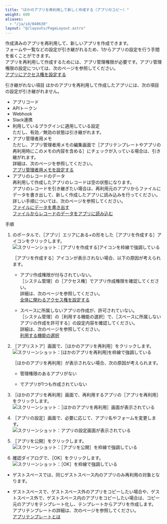 ```yaml
---
title: "ほかのアプリを再利用して新しく作成する（アプリのコピー）"
weight: 600
aliases:
  - "/ja/id/040630"
layout: "@/layouts/PageLayout.astro"
---
```




作成済みのアプリを再利用して、新しいアプリを作成できます。  
フォームや一覧などの設定が引き継がれるため、1からアプリの設定を行う手間を省くことができます。  
アプリを再利用して作成するためには、アプリ管理権限が必要です。アプリ管理権限の設定については、次のページを参照してください。  
[アプリにアクセス権を設定する](/k/ja/id/040589.html)

<Heading id="create_app_app_recycle_10">引き継がれない項目</Heading>
ほかのアプリを再利用して作成したアプリには、次の項目の設定が引き継がれません。

* アプリコード
* APIトークン
* Webhook
* Slack連携
* 利用しているプラグインに適用している設定  
  ただし、有効／無効の状態は引き継がれます。
* アプリ管理者用メモ  
  ただし、アプリ管理者用メモの編集画面で<Wovn>［アプリテンプレートやアプリの再利用時にこのメモの内容を含める］</Wovn>にチェックが入っている場合は、引き継がれます。  
  詳細は、次のページを参照してください。  
  [アプリ管理者用メモを設定する](/k/ja/id/040558.html)
* アプリのレコードのデータ  
  再利用して作成したアプリのレコードは空の状態になります。  
  アプリのレコードを引き継ぎたい場合は、再利用元のアプリからファイルにデータを書き出して、新しく作成したアプリに読み込みを行ってください。  
  詳しい手順については、次のページを参照してください。  
  [ファイルにデータを書き出す](/k/ja/id/040452.html)  
  [ファイルからレコードのデータをアプリに読み込む](/k/ja/id/040724.html)

<Heading id="create_app_app_recycle_20">手順</Heading>
1. <Kintone />のポータルで、<Wovn>［アプリ］</Wovn>エリアにある+の形をした<Wovn>［アプリを作成する］</Wovn>アイコンをクリックします。  
   <Img src="/k/kintone/img-ja/app_recycle_img02.png" alt="スクリーンショット：[アプリを作成する]アイコンを枠線で強調している" />

   <Note>


   <Wovn>［アプリを作成する］</Wovn>アイコンが表示されない場合、以下の原因が考えられます。


   * アプリ作成権限が付与されていない。  
     <Wovn>［<Kintone />システム管理］</Wovn>の<Wovn>［アクセス権］</Wovn>でアプリ作成権限を確認してください。  
     詳細は、次のページを参照してください。  
     [<Kintone />全体に関わるアクセス権を設定する](/k/ja/id/040867.html)

   * スペースに所属しないアプリの作成が、許可されていない。  
     <Wovn>［<Kintone />システム管理］</Wovn>の<Wovn>［利用する機能の選択］</Wovn>で、<Wovn>［スペースに所属しないアプリの作成を許可する］</Wovn>の設定内容を確認してください。  
     詳細は、次のページを参照してください。  
     [利用する機能の選択](/k/ja/id/04031.html#admin_feature_activation_3010)

  
   </Note>

1. <Wovn>［<Kintone />アプリストア］</Wovn>画面で、<Wovn>［ほかのアプリを再利用］</Wovn>をクリックします。  
   <Img src="/k/kintone/img-ja/app_recycle_img03.png" alt="スクリーンショット：[ほかのアプリを再利用]を枠線で強調している" />

   <Note>


   <Wovn>［ほかのアプリを再利用］</Wovn>が表示されない場合、次の原因が考えられます。

   * 管理権限のあるアプリがない

   * <Kintone />でアプリが1つも作成されていない

   
   </Note>

1. <Wovn>［ほかのアプリを再利用］</Wovn>画面で、再利用するアプリの<Wovn>［アプリを再利用］</Wovn>をクリックします。  
   <Img src="/k/kintone/img-ja/app_recycle_img04.png" alt="スクリーンショット：［ほかのアプリを再利用］画面が表示されている" />

1. <Wovn>［アプリの設定］</Wovn>画面で、必要に応じて、アプリ名やフォームを変更します。  
   <Img src="/k/kintone/img-ja/app_recycle_img05.png" alt="スクリーンショット：アプリの設定画面が表示されている" />

1. <Wovn>［アプリを公開］</Wovn>をクリックします。  
   <Img src="/k/kintone/img-ja/app_recycle_img06.png" alt="スクリーンショット：［アプリを公開］を枠線で強調している" />

1. 確認ダイアログで、<Wovn>［OK］</Wovn>をクリックします。  
   <Img src="/k/kintone/img-ja/app_recycle_img07.png" alt="スクリーンショット：［OK］を枠線で強調している" />

<Note>


* ゲストスペースでは、同じゲストスペース内のアプリのみ再利用の対象となります。

* ゲストスペースで、ゲストスペース外のアプリをコピーしたい場合や、ゲストスペース外で、ゲストスペース内のアプリをコピーしたい場合は、コピー元のアプリをテンプレート化し、テンプレートからアプリを作成します。  
  アプリテンプレートの詳細は、次のページを参照してください。  
  [アプリテンプレートとは](/k/ja/id/04022.html)


</Note>
